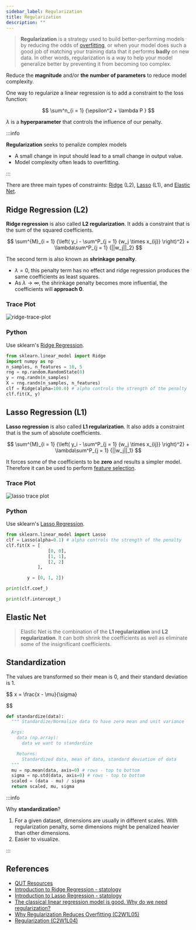 ```yaml
---
sidebar_label: Regularization
title: Regularization
description: ""
---
```


> **Regularization** is a strategy used to build better-performing models by reducing the odds of [overfitting](020-overfitting.mdx),
> or when your model does such a good job of matching your training data that it performs **badly** on new data.
> In other words, regularization is a way to help your model generalize better by preventing it from becoming too complex.

Reduce the **magnitude** and/or **the number of parameters** to reduce model complexity.

One way to regularize a linear regression is to add a constraint to the loss function:

$$
\sum^n_{i = 1} {\epsilon^2 + \lambda P }
$$

$\lambda$ is a **hyperparameter** that controls the influence of our penalty.

:::info

**Regularization** seeks to penalize complex models

- A small change in input should lead to a small change in output value.
- Model complexity often leads to overfitting.

:::

There are three main types of constraints: [Ridge](#ridge-regression-l2) (L2), [Lasso](#lasso-regression-l1) (L1), and [Elastic Net](#elastic-net).

## Ridge Regression (L2)

**Ridge regression** is also called **L2 regularization**. It adds a constraint that is the sum of the squared coefficients.

$$
\sum^{M}_{i = 1} {\left(  y_i - \sum^P_{j = 1} {w_j \times x_{ij}} \right)^2} +
\lambda\sum^P_{j = 1} {||w_j||_2}
$$

The second term is also known as **shrinkage penalty**.

- $\lambda = 0$, this penalty term has no effect and ridge regression produces the same coefficients
  as least squares.
- As $\lambda \to \infty$, the shrinkage penalty becomes more influential,
  the coefficients will **approach 0**.

### Trace Plot

![ridge-trace-plot](_assets-02/ridge-trace-plot.png)

### Python

Use sklearn's [Ridge Regression](https://scikit-learn.org/stable/modules/generated/sklearn.linear_model.Ridge.html).

```python
from sklearn.linear_model import Ridge
import numpy as np
n_samples, n_features = 10, 5
rng = np.random.RandomState(0)
y = rng.randn(n_samples)
X = rng.randn(n_samples, n_features)
clf = Ridge(alpha=100.0) # alpha controls the strength of the penalty
clf.fit(X, y)
```

## Lasso Regression (L1)

**Lasso regression** is also called **L1 regularization**. It also adds a constraint that is the sum of absolute coefficients.

$$
\sum^{M}_{i = 1} {\left(  y_i - \sum^P_{j = 1} {w_j \times x_{ij}} \right)^2} +
\lambda\sum^P_{j = 1} {||w_j||_1}
$$

It forces some of the coefficients to be **zero** and results a simpler model.
Therefore it can be used to perform [feature selection](020-overfitting.mdx#feature-selection).

### Trace Plot

![lasso trace plot](_assets-02/lasso-trace-plot.png)

### Python

Use sklearn's [Lasso Regression](https://scikit-learn.org/stable/modules/generated/sklearn.linear_model.Ridge.html).

```python
from sklearn.linear_model import Lasso
clf = Lasso(alpha=0.1) # alpha controls the strength of the penalty
clf.fit(X = [
                [0, 0],
                [1, 1],
                [2, 2]
            ],

        y = [0, 1, 2])

print(clf.coef_)

print(clf.intercept_)
```

## Elastic Net

> Elastic Net is the combination of the **L1 regularization** and **L2 regularization**.
> It can both shrink the coefficients as well as eliminate some of the insignificant coefficients.

## Standardization

The values are transformed so their mean is 0, and their standard deviation is 1.

$$
x = \frac{x - \mu}{\sigma}


$$

```python
def standardize(data):
  """ Standardize/Normalize data to have zero mean and unit variance

  Args:
    data (np.array):
      data we want to standardize

    Returns:
      Standardized data, mean of data, standard deviation of data
  """
  mu = np.mean(data, axis=0) # rows - top to bottom
  sigma = np.std(data, axis=0) # rows - top to bottom
  scaled = (data - mu) / sigma
  return scaled, mu, sigma
```

:::info

Why **standardization**?

1. For a given dataset, dimensions are usually in different scales.
   With regularization penalty, some dimensions might be penalized heavier than other dimensions.
2. Easier to visualize.

:::

## References

- [QUT Resources](https://github.com/xiaohai-huang/cab420-workspace/tree/master/work/machine-learning/week2)
- [Introduction to Ridge Regression - statology](https://www.statology.org/ridge-regression/)
- [Introduction to Lasso Regression - statology](https://www.statology.org/lasso-regression/)
- [The classical linear regression model is good. Why do we need regularization?](https://medium.com/@zxr.nju/the-classical-linear-regression-model-is-good-why-do-we-need-regularization-c89dba10c8eb)
- [Why Regularization Reduces Overfitting (C2W1L05)](https://www.youtube.com/watch?v=NyG-7nRpsW8)
- [Regularization (C2W1L04)](https://www.youtube.com/watch?v=6g0t3Phly2M)
